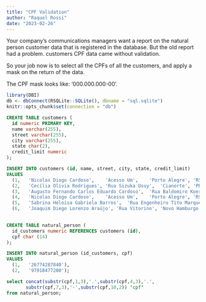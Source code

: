 ```yaml
---
title: "CPF Validation"
author: "Raquel Rossi"
date: "2023-02-26"
---
```


Your company's communications managers want a report on the natural person customer data that is registered in the database. But the old report had a problem. customers CPF data came without validation.

So your job now is to select all the CPFs of all the customers, and apply a mask on the return of the data.

The CPF mask looks like: '000.000.000-00'.

```r

library(DBI)
db <- dbConnect(RSQLite::SQLite(), dbname = "sql.sqlite")
knitr::opts_chunk$set(connection = "db")
```

```sql

CREATE TABLE customers (
  id numeric PRIMARY KEY,
  name varchar(255),
  street varchar(255),
  city varchar(255),
  state char(2),
  credit_limit numeric
);

```

```sql

INSERT INTO customers (id, name, street, city, state, credit_limit)
VALUES
  (1,	'Nicolas Diogo Cardoso',	'Acesso Um',	'Porto Alegre',	'RS',	475),
  (2,	'Cecília Olivia Rodrigues',	'Rua Sizuka Usuy',	'Cianorte',	'PR',	3170),
  (3,	'Augusto Fernando Carlos Eduardo Cardoso',	'Rua Baldomiro Koerich',	'Palhoça',	'SC',	1067),
  (4,	'Nicolas Diogo Cardoso',	'Acesso Um',	'Porto Alegre',	'RS',	475),
  (5,	'Sabrina Heloisa Gabriela Barros',	'Rua Engenheiro Tito Marques Fernandes', 'Porto Alegre',	'RS',	4312),
  (6,	'Joaquim Diego Lorenzo Araújo',	'Rua Vitorino',	'Novo Hamburgo',	'RS',	2314);
  
```

```sql

CREATE TABLE natural_person (
  id_customers numeric REFERENCES customers (id),
  cpf char (14)
);

```

```sql

INSERT INTO natural_person (id_customers, cpf)
VALUES
  (1,	'26774287840'),
  (2,	'97918477200');
```

```sql

select concat(substr(cpf,1,3),'.',substr(cpf,4,3),'.',
       substr(cpf,7,3),'-',substr(cpf,10,2)) "cpf"
from natural_person;

```
